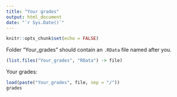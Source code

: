 ```yaml
---
title: "Your grades"
output: html_document
date: "`r Sys.Date()`"
---
```


```r
knitr::opts_chunk$set(echo = FALSE)
```

Folder "Your_grades" should contain an `.RData` file named after you.

```r
(list.files("Your_grades", "RData") -> file)
```

Your grades:

```r
load(paste("Your_grades", file, sep = "/"))
grades
```


